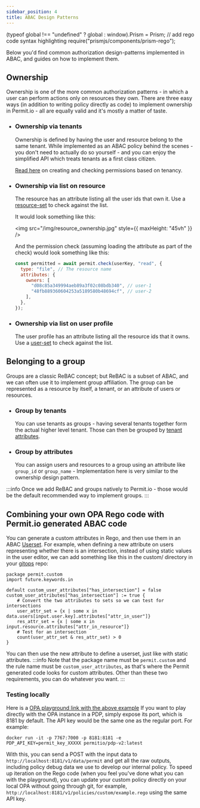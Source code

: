 ```yaml
---
sidebar_position: 4
title: ABAC Design Patterns
---
```


(typeof global !== "undefined" ? global : window).Prism = Prism;
// add rego code syntax highlighting
require("prismjs/components/prism-rego");

Below you'd find common authorization design-patterns implemented in ABAC, and guides on how to implement them.

## Ownership

Ownership is one of the more common authorization patterns - in which a user can perform actions only on resources they own.
There are three easy ways (in addition to writing policy directly as code) to implement ownership in Permit.io - all are equally valid and it's mostly a matter of taste.

- ### Ownership via tenants

  Ownership is defined by having the user and resource belong to the same tenant.
  While implemented as an ABAC policy behind the scenes - you don't need to actually do so yourself - and you can enjoy the simplified API which treats tenants as a first class citizen.

  [Read here](/features/multitenancy) on creating and checking permissions based on tenancy.

- ### Ownership via list on resource

  The resource has an attribute listing all the user ids that own it.
  Use a [resource-set](/features/policy-editor/abac/building-abac-policy#define-a-resource-set) to check against the list.

  It would look something like this:

  <img src="/img/resource_ownership.jpg" style={{ maxHeight: "45vh" }} />

  And the permission check (assuming loading the attribute as part of the check) would look something like this:

  ```javascript
  const permitted = await permit.check(userKey, "read", {
    type: "file", // The resource name
    attributes: {
      owners: [
        "d08c85a349994aeb89a3f02c08bdb340", // user-1
        "48fb889360604253a5189580b48694cf", // user-2
      ],
    },
  });
  ```

- ### Ownership via list on user profile
  The user profile has an attribute listing all the resource ids that it owns.
  Use a [user-set](/features/policy-editor/abac/building-abac-policy#define-a-user-set) to check against the list.

## Belonging to a group

Groups are a classic ReBAC concept; but ReBAC is a subset of ABAC, and we can often use it to implement group affiliation.
The group can be represented as a resource by itself, a tenant, or an attribute of users or resources.

- ### Group by tenants

  You can use tenants as groups - having several tenants together form the actual higher level tenant.
  Those can then be grouped by [tenant attributes](/features/policy-editor/abac/defining-attributes#define-stored-tenant-attributes).

- ### Group by attributes
  You can assign users and resources to a group using an attribute like `group_id` or `group_name` -
  Implementation here is very similar to the ownership design pattern.

:::info
Once we add ReBAC and groups natively to Permit.io - those would be the default recommended way to implement groups.
:::

## Combining your own OPA Rego code with Permit.io generated ABAC code

You can generate a custom attributes in Rego, and then use them in an ABAC [Userset](/features/policy-editor/abac/building-abac-policy#define-a-user-set).
For example, when defining a new attribute on users representing whether there is an intersection, instead of using static values in the user editor,
we can add something like this in the custom/ directory in your [gitops](/integrations/gitops/overview) repo:

```rego
package permit.custom
import future.keywords.in

default custom_user_attributes["has_intersection"] = false
custom_user_attributes["has_intersection"] := true {
    # Convert the two attributes to sets so we can test for intersections
    user_attr_set = {x | some x in data.users[input.user.key].attributes["attr_in_user"]}
    res_attr_set = {x | some x in input.resource.attributes["attr_in_resource"]}
    # Test for an intersection
    count(user_attr_set & res_attr_set) > 0
}
```

You can then use the new attribute to define a userset, just like with static attributes.
:::info
Note that the package name must be `permit.custom` and the rule name must be `custom_user_attributes`, as that's where the Permit generated code looks for custom attributes. Other than these two requirements, you can do whatever you want.
:::

### Testing locally

Here is a [OPA playground link with the above example](https://play.openpolicyagent.org/p/115vpZj3ow)
If you want to play directly with the OPA instance in a PDP, simply expose its port, which is 8181 by default.
The API key would be the same one as the regular port. For example:

`docker run -it -p 7767:7000 -p 8181:8181 -e PDP_API_KEY=permit_key_XXXXX permitio/pdp-v2:latest`

With this, you can send a POST with the input data to `http://localhost:8181/v1/data/permit` and get all the raw outputs, including policy debug data we use to develop our internal policy.
To speed up iteration on the Rego code (when you feel you've done what you can with the playground), you can update your custom policy directly on your local OPA without going through git, for example, `http://localhost:8181/v1/policies/custom/example.rego` using the same API key.
